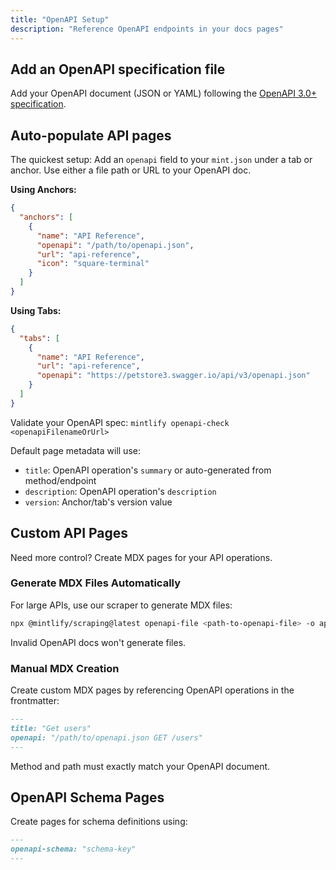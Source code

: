 ```yaml
---
title: "OpenAPI Setup"
description: "Reference OpenAPI endpoints in your docs pages"
---
```


## Add an OpenAPI specification file

Add your OpenAPI document (JSON or YAML) following the [OpenAPI 3.0+ specification](https://swagger.io/specification/).

## Auto-populate API pages

The quickest setup: Add an `openapi` field to your `mint.json` under a tab or anchor. Use either a file path or URL to your OpenAPI doc.

**Using Anchors:**

```json {5}
{
  "anchors": [
    {
      "name": "API Reference",
      "openapi": "/path/to/openapi.json",
      "url": "api-reference",
      "icon": "square-terminal"
    }
  ]
}
```

**Using Tabs:**

```json {6}
{
  "tabs": [
    {
      "name": "API Reference",
      "url": "api-reference",
      "openapi": "https://petstore3.swagger.io/api/v3/openapi.json"
    }
  ]
}
```

<Tip>Validate your OpenAPI spec: `mintlify openapi-check <openapiFilenameOrUrl>`</Tip>

Default page metadata will use:
- `title`: OpenAPI operation's `summary` or auto-generated from method/endpoint
- `description`: OpenAPI operation's `description`
- `version`: Anchor/tab's version value

## Custom API Pages

Need more control? Create MDX pages for your API operations.

### Generate MDX Files Automatically

For large APIs, use our scraper to generate MDX files:

```bash
npx @mintlify/scraping@latest openapi-file <path-to-openapi-file> -o api-reference
```

<Note>
  Invalid OpenAPI docs won't generate files.
</Note>

### Manual MDX Creation

Create custom MDX pages by referencing OpenAPI operations in the frontmatter:

```md
---
title: "Get users"
openapi: "/path/to/openapi.json GET /users"
---
```

<Note>
  Method and path must exactly match your OpenAPI document.
</Note>

## OpenAPI Schema Pages

Create pages for schema definitions using:

```md
---
openapi-schema: "schema-key"
---
```